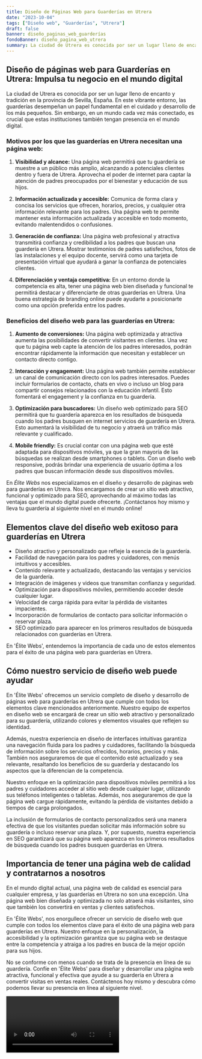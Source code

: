 ```yaml
---
title: Diseño de Páginas Web para Guarderías en Utrera
date: "2023-10-04"
tags: ["Diseño web", "Guarderías", "Utrera"]
draft: false
banner: diseño_paginas_web_guarderías
fondoBanner: diseño_pagina_web_utrera
summary: La ciudad de Utrera es conocida por ser un lugar lleno de encanto y tradición en la provincia de Sevilla, España. En este vibrante entorno, las guarderías desempeñan un papel fundamental en el cuidado y desarrollo de los más pequeños. Sin embargo, en un mundo cada vez más conectado, es crucial que estas instituciones también tengan presencia en el mundo digital.
---
```



## **Diseño de páginas web para Guarderías en Utrera: Impulsa tu negocio en el mundo digital**

La ciudad de Utrera es conocida por ser un lugar lleno de encanto y tradición en la provincia de Sevilla, España. En este vibrante entorno, las guarderías desempeñan un papel fundamental en el cuidado y desarrollo de los más pequeños. Sin embargo, en un mundo cada vez más conectado, es crucial que estas instituciones también tengan presencia en el mundo digital.

### **Motivos por los que las guarderías en Utrera necesitan una página web:**

1. **Visibilidad y alcance:** Una página web permitirá que tu guardería se muestre a un público más amplio, alcanzando a potenciales clientes dentro y fuera de Utrera. Aprovecha el poder de internet para captar la atención de padres preocupados por el bienestar y educación de sus hijos.

2. **Información actualizada y accesible:** Comunica de forma clara y concisa los servicios que ofrecen, horarios, precios, y cualquier otra información relevante para los padres. Una página web te permite mantener esta información actualizada y accesible en todo momento, evitando malentendidos o confusiones.

3. **Generación de confianza:** Una página web profesional y atractiva transmitirá confianza y credibilidad a los padres que buscan una guardería en Utrera. Mostrar testimonios de padres satisfechos, fotos de las instalaciones y el equipo docente, servirá como una tarjeta de presentación virtual que ayudará a ganar la confianza de potenciales clientes.

4. **Diferenciación y ventaja competitiva:** En un entorno donde la competencia es alta, tener una página web bien diseñada y funcional te permitirá destacar y diferenciarte de otras guarderías en Utrera. Una buena estrategia de branding online puede ayudarte a posicionarte como una opción preferida entre los padres.

### **Beneficios del diseño web para las guarderías en Utrera:**

1. **Aumento de conversiones:** Una página web optimizada y atractiva aumenta las posibilidades de convertir visitantes en clientes. Una vez que tu página web capte la atención de los padres interesados, podrán encontrar rápidamente la información que necesitan y establecer un contacto directo contigo.

2. **Interacción y engagement:** Una página web también permite establecer un canal de comunicación directo con los padres interesados. Puedes incluir formularios de contacto, chats en vivo o incluso un blog para compartir consejos relacionados con la educación infantil. Esto fomentará el engagement y la confianza en tu guardería.

3. **Optimización para buscadores:** Un diseño web optimizado para SEO permitirá que tu guardería aparezca en los resultados de búsqueda cuando los padres busquen en internet servicios de guardería en Utrera. Esto aumentará la visibilidad de tu negocio y atraerá un tráfico más relevante y cualificado.

4. **Mobile friendly:** Es crucial contar con una página web que esté adaptada para dispositivos móviles, ya que la gran mayoría de las búsquedas se realizan desde smartphones o tablets. Con un diseño web responsive, podrás brindar una experiencia de usuario óptima a los padres que buscan información desde sus dispositivos móviles.

En _Élite Webs_ nos especializamos en el diseño y desarrollo de páginas web para guarderías en Utrera. Nos encargamos de crear un sitio web atractivo, funcional y optimizado para SEO, aprovechando al máximo todas las ventajas que el mundo digital puede ofrecerte. ¡Contáctanos hoy mismo y lleva tu guardería al siguiente nivel en el mundo online!

<GifSeo />

<Cta />

## Elementos clave del diseño web exitoso para guarderías en Utrera

- Diseño atractivo y personalizado que refleje la esencia de la guardería.
- Facilidad de navegación para los padres y cuidadores, con menús intuitivos y accesibles.
- Contenido relevante y actualizado, destacando las ventajas y servicios de la guardería.
- Integración de imágenes y videos que transmitan confianza y seguridad.
- Optimización para dispositivos móviles, permitiendo acceder desde cualquier lugar.
- Velocidad de carga rápida para evitar la pérdida de visitantes impacientes.
- Incorporación de formularios de contacto para solicitar información o reservar plaza.
- SEO optimizado para aparecer en los primeros resultados de búsqueda relacionados con guarderías en Utrera.

En 'Élite Webs', entendemos la importancia de cada uno de estos elementos para el éxito de una página web para guarderías en Utrera.

## Cómo nuestro servicio de diseño web puede ayudar

En 'Élite Webs' ofrecemos un servicio completo de diseño y desarrollo de páginas web para guarderías en Utrera que cumple con todos los elementos clave mencionados anteriormente. Nuestro equipo de expertos en diseño web se encargará de crear un sitio web atractivo y personalizado para su guardería, utilizando colores y elementos visuales que reflejen su identidad.

Además, nuestra experiencia en diseño de interfaces intuitivas garantiza una navegación fluida para los padres y cuidadores, facilitando la búsqueda de información sobre los servicios ofrecidos, horarios, precios y más. También nos aseguraremos de que el contenido esté actualizado y sea relevante, resaltando los beneficios de su guardería y destacando los aspectos que la diferencian de la competencia.

Nuestro enfoque en la optimización para dispositivos móviles permitirá a los padres y cuidadores acceder al sitio web desde cualquier lugar, utilizando sus teléfonos inteligentes o tabletas. Además, nos aseguraremos de que la página web cargue rápidamente, evitando la pérdida de visitantes debido a tiempos de carga prolongados.

La inclusión de formularios de contacto personalizados será una manera efectiva de que los visitantes puedan solicitar más información sobre su guardería o incluso reservar una plaza. Y, por supuesto, nuestra experiencia en SEO garantizará que su página web aparezca en los primeros resultados de búsqueda cuando los padres busquen guarderías en Utrera.

## Importancia de tener una página web de calidad y contratarnos a nosotros

En el mundo digital actual, una página web de calidad es esencial para cualquier empresa, y las guarderías en Utrera no son una excepción. Una página web bien diseñada y optimizada no solo atraerá más visitantes, sino que también los convertirá en ventas y clientes satisfechos.

En 'Élite Webs', nos enorgullece ofrecer un servicio de diseño web que cumple con todos los elementos clave para el éxito de una página web para guarderías en Utrera. Nuestro enfoque en la personalización, la accesibilidad y la optimización garantiza que su página web se destaque entre la competencia y atraiga a los padres en busca de la mejor opción para sus hijos.

No se conforme con menos cuando se trata de la presencia en línea de su guardería. Confíe en 'Élite Webs' para diseñar y desarrollar una página web atractiva, funcional y efectiva que ayude a su guardería en Utrera a convertir visitas en ventas reales. Contáctenos hoy mismo y descubra cómo podemos llevar su presencia en línea al siguiente nivel.

<Video />

<CtaBot job="Guarderías" city="Utrera" />

<Gmaps query="Utrera+españa+maps" />
